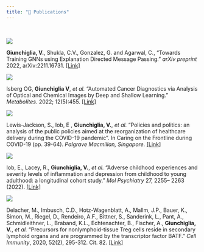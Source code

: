 ```yaml
---
title: "📣 Publications"
---
```


<br>

::: {.grid}

::: {.g-col-12 .g-col-md-5}
[![](/assets/pictures/gnn-explanation-paper-figure.png)](https://arxiv.org/abs/2211.16731)
:::
::: {.g-col-12 .g-col-md-7}
**Giunchiglia, V.**, Shukla, C.V., Gonzalez, G. and Agarwal, C., 
"Towards Training GNNs using Explanation Directed Message Passing." 
_arXiv preprint_ 2022, arXiv:2211.16731.
[[Link]](https://arxiv.org/abs/2211.16731)
:::

::: {.g-col-12 .g-col-md-5}
[![](/assets/pictures/metabolites-paper-figure.png)](https://doi.org/10.3390/metabo12050455)
:::
::: {.g-col-12 .g-col-md-7}
Isberg OG, **Giunchiglia V**, _et al._
"Automated Cancer Diagnostics via Analysis of Optical and Chemical Images by Deep and Shallow Learning." 
_Metabolites_. 2022; 12(5):455.
[[Link]](https://doi.org/10.3390/metabo12050455)
:::


::: {.g-col-12 .g-col-md-5}
[![](/assets/pictures/caring-frontline-covid-figure.png)](https://link.springer.com/chapter/10.1007/978-981-16-6486-1_3)
:::
::: {.g-col-12 .g-col-md-7}
Lewis-Jackson, S., Iob, E , **Giunchiglia, V.**, _et al._
“Policies and politics: an analysis of the public policies aimed at the reorganization of healthcare delivery during the COVID-19 pandemic”. 
In Caring on the Frontline during COVID-19 (pp. 39-64). _Palgrave Macmillan, Singapore._
[[Link]](https://link.springer.com/chapter/10.1007/978-981-16-6486-1_3)

:::


::: {.g-col-12 .g-col-md-5}
[![](/assets/pictures/molecular-psychiatry-paper-figure.webp)](https://doi.org/10.1038/s41380-022-01478-x)
:::
::: {.g-col-12 .g-col-md-7}
Iob, E., Lacey, R.,  **Giunchiglia, V.**, _et al._
"Adverse childhood experiences and severity levels of inflammation and depression from childhood to young adulthood: a longitudinal cohort study."
_Mol Psychiatry_ 27, 2255– 2263 (2022). 
[[Link]](https://doi.org/10.1038/s41380-022-01478-x)

:::


::: {.g-col-12 .g-col-md-5}
[![](/assets/pictures/cell-paper-figure.jpg)](https://doi.org/10.1016/j.immuni.2019.12.002)
:::
::: {.g-col-12 .g-col-md-7}
Delacher, M., Imbusch, C.D., Hotz-Wagenblatt, A., Mallm, J.P., Bauer, K., Simon, M., Riegel, D., Rendeiro, A.F., Bittner, S., Sanderink, L., Pant, A., Schmidleithner, L., Braband, K.L., Echtenachter, B., Fischer, A., **Giunchiglia, V.**, _et al._
"Precursors for nonlymphoid-tissue Treg cells reside in secondary lymphoid organs and are programmed by the transcriptor factor BATF."
_Cell Immunity_, 2020, 52(2), 295-312. Cit. 82. 
[[Link]](https://doi.org/10.1016/j.immuni.2019.12.002)

:::

:::
